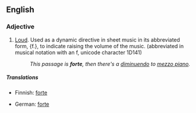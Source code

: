 {{also|forte}}
==English==

===Adjective===
{{en-adj|fortissimo|fortississimo}}

# {{music}} [[loud|Loud]]. Used as a dynamic directive in sheet music in its abbreviated form, {f.}, to indicate raising the volume of the music.  (abbreviated in musical notation with an f, unicode character 1D141)
#: ''This passage is '''forte''', then there's a [[diminuendo]] to [[mezzo piano]].''

=====Translations=====
{{trans-top|music: loud}}
* Finnish: [[forte#Finnish|forte]]
{{trans-mid}}
* German: [[forte#German|forte]]
{{trans-bottom}}